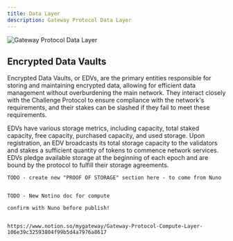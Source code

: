 ```yaml
---
title: Data Layer
description: Gateway Protocol Data Layer
---
```


![Gateway Protocol Data Layer](/assets/protocol-architecture/data-layer.png)

## Encrypted Data Vaults

Encrypted Data Vaults, or EDVs, are the primary entities responsible for storing and maintaining encrypted data, allowing for efficient data management without overburdening the main network. They interact closely with the Challenge Protocol to ensure compliance with the network's requirements, and their stakes can be slashed if they fail to meet these requirements.

EDVs have various storage metrics, including capacity, total staked capacity, free capacity, purchased capacity, and used storage. Upon registration, an EDV broadcasts its total storage capacity to the validators and stakes a sufficient quantity of tokens to commence network services. EDVs pledge available storage at the beginning of each epoch and are bound by the protocol to fulfill their storage agreements.

```
TODO - create new "PROOF OF STORAGE" section here - to come from Nuno

```

```

TODO - New Notino doc for compute

confirm with Nuno before publish!


https://www.notion.so/mygateway/Gateway-Protocol-Compute-Layer-106e39c32593804f99b5d4a7976a8617

```
